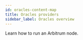 ```yaml
---
id: oracles-content-map
title: Oracles providers
sidebar_label: Oracles overview
---
```



Learn how to run an Arbitrum node.

<div
  style={{
    display: 'grid',
    gridTemplateColumns: 'repeat(auto-fit, minmax(300px, 1fr))',
    gap: '20px',
  }}
>
  <Card title="API3" description="Learn out to use API3" href="/for-devs/oracles/api3/" target="_blank" />
  <Card title="Chainlink" description="Learn out to use Chainlink" href="/for-devs/oracles/chainlink/" target="_blank" />
  <Card title="Chronicle" description="Learn out to use Chronicle" href="/for-devs/oracles/chronicle/" target="_blank" />
  <Card title="Ora" description="Learn out to use Ora" href="/for-devs/oracles/ora/" target="_blank" />
  <Card title="Pyth" description="Learn out to use Pyth" href="/for-devs/oracles/pyth/" target="_blank" />
  <Card title="Quex" description="Learn out to use Quex" href="/for-devs/oracles/quex/" target="_blank" />
  <Card title="Supra price feed" description="Querying price feeds with Supra" href="/for-devs/oracles/supra/use-supras-price-feed-oracle" target="_blank" />
  <Card title="Supra VRF" description="Using Supra VRF" href="/for-devs/oracles/supra/use-supras-vrf" target="_blank" />
  <Card title="Trellor" description="Learn out to use Trellor" href="/for-devs/oracles/trellor/" target="_blank" />
  <Card title="DIA" description="Learn out to use DIA" href="/for-devs/oracles/dia/" target="_blank" />
</div>
